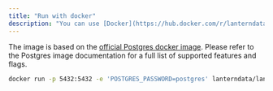 ```yaml
---
title: "Run with docker"
description: "You can use [Docker](https://hub.docker.com/r/lanterndata/lantern/tags) image to quickly install Lantern with docker."
---
```


<Note>The image is based on the [official Postgres docker image](https://hub.docker.com/%5F/postgres). Please refer to the Postgres image documentation for a full list of supported features and flags.</Note>

```bash
docker run -p 5432:5432 -e 'POSTGRES_PASSWORD=postgres' lanterndata/lantern:latest-pg15

```
